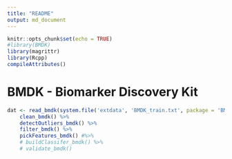 ```yaml
---
title: "README"
output: md_document
---
```


```r
knitr::opts_chunk$set(echo = TRUE)
#library(BMDK)
library(magrittr)
library(Rcpp)
compileAttributes()
```

# BMDK - Biomarker Discovery Kit

```r

dat <- read_bmdk(system.file('extdata', 'BMDK_train.txt', package = 'BMDK')) %>%
    clean_bmdk() %>%
    detectOutliers_bmdk() %>%
    filter_bmdk() %>%
    pickFeatures_bmdk() #%>%
    # buildClassifer_bmdk() %>%
    # validate_bmdk()

```
